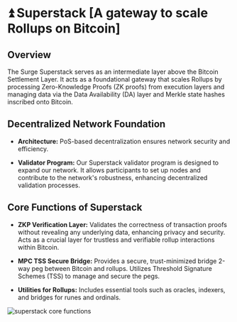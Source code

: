 # ⏫ Superstack [A gateway to scale Rollups on Bitcoin]

## Overview

The Surge Superstack serves as an intermediate layer above the Bitcoin Settlement Layer. It acts as a foundational gateway that scales Rollups by processing Zero-Knowledge Proofs (ZK proofs) from execution layers and managing data via the Data Availability (DA) layer and Merkle state hashes inscribed onto Bitcoin.

## Decentralized Network Foundation

- **Architecture:** PoS-based decentralization ensures network security and efficiency.

- **Validator Program:** Our Superstack validator program is designed to expand our network. It allows participants to set up nodes and contribute to the network's robustness, enhancing decentralized validation processes.

## Core Functions of Superstack

- **ZKP Verification Layer:** Validates the correctness of transaction proofs without revealing any underlying data, enhancing privacy and security. Acts as a crucial layer for trustless and verifiable rollup interactions within Bitcoin.

- **MPC TSS Secure Bridge:** Provides a secure, trust-minimized bridge 2-way peg between Bitcoin and rollups. Utilizes Threshold Signature Schemes (TSS) to manage and secure the pegs.

- **Utilities for Rollups:** Includes essential tools such as oracles, indexers, and bridges for runes and ordinals.

<img
  src="/assets/superstack-core-functions.png"
  alt="superstack core functions"
/>
